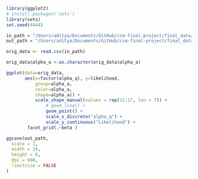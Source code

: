 ```r

library(ggplot2)
# install.packages('sets')
library(sets)
set.seed(4444)

in_path = "/Users/aditya/Documents/GitHub/ccm-final-project/final_data/outputs/parsed/param_ans_synth_5_3_18.csv"
out_path = "/Users/aditya/Documents/GitHub/ccm-final-project/final_data/figures/masterplot_5_3_18_ans.png"

orig_data <- read.csv(in_path)

orig_data$alpha_a <-as.character(orig_data$alpha_a)

```


```r
ggplot(data=orig_data, 
       aes(x=factor(alpha_q), y=likelihood, 
           group=alpha_a,
           color=alpha_a,
           shape=alpha_a)) + 
           scale_shape_manual(values = rep(11:17, len = 7)) +
               # geom_line() +
               geom_point() +
               scale_x_discrete("alpha_q") +
               scale_y_continuous("Likelihood") + 
        facet_grid(.~beta )
```

```r
ggsave(out_path,
  scale = 1,
  width = 14,
  height = 6,
  dpi = 600,
  limitsize = FALSE
)

```

